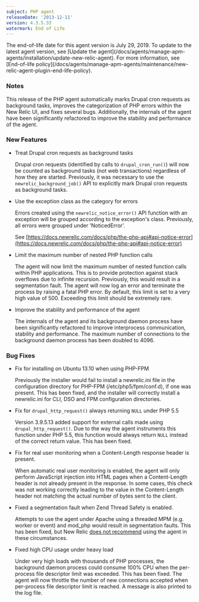```yaml
---
subject: PHP agent
releaseDate: '2013-12-11'
version: 4.3.5.33
watermark: End of Life
---
```


<Callout variant="important">
  The end-of-life date for this agent version is July 29, 2019. To update to the latest agent version, see [Update the agent](/docs/agents/manage-apm-agents/installation/update-new-relic-agent). For more information, see [End-of-life policy](/docs/agents/manage-apm-agents/maintenance/new-relic-agent-plugin-end-life-policy).
</Callout>

### Notes

This release of the PHP agent automatically marks Drupal cron requests as background tasks, improves the categorization of PHP errors within the New Relic UI, and fixes several bugs. Additionally, the internals of the agent have been significantly refactored to improve the stability and performance of the agent.

### New Features

* Treat Drupal cron requests as background tasks

  Drupal cron requests (identified by calls to `drupal_cron_run()`) will now be counted as background tasks (not web transactions) regardless of how they are started. Previously, it was necessary to use the `newrelic_background_job()` API to explicitly mark Drupal cron requests as background tasks.
* Use the exception class as the category for errors

  Errors created using the `newrelic_notice_error()` API function with an exception will be grouped according to the exception's class. Previously, all errors were grouped under 'NoticedError'.

  See [https://docs.newrelic.com/docs/php/the-php-api#api-notice-error](https://docs.newrelic.com/docs/php/the-php-api#api-notice-error)
* Limit the maximum number of nested PHP function calls

  The agent will now limit the maximum number of nested function calls within PHP applications. This is to provide protection against stack overflows due to infinite recursion. Previously, this would result in a segmentation fault. The agent will now log an error and terminate the process by raising a fatal PHP error. By default, this limit is set to a very high value of 500. Exceeding this limit should be extremely rare.
* Improve the stability and performance of the agent

  The internals of the agent and its background daemon process have been significantly refactored to improve interprocess communication, stability and performance. The maximum number of connections to the background daemon process has been doubled to 4096.

### Bug Fixes

* Fix for installing on Ubuntu 13.10 when using PHP-FPM

  Previously the installer would fail to install a newrelic.ini file in the configuration directory for PHP-FPM (/etc/php5/fpm/conf.d), if one was present. This has been fixed, and the installer will correctly install a newrelic.ini for CLI, DSO and FPM configuration directories.
* Fix for `drupal_http_request()` always returning `NULL` under PHP 5.5

  Version 3.9.5.13 added support for external calls made using `drupal_http_request()`. Due to the way the agent instruments this function under PHP 5.5, this function would always return `NULL` instead of the correct return value. This has been fixed.
* Fix for real user monitoring when a Content-Length response header is present.

  When automatic real user monitoring is enabled, the agent will only perform JavaScript injection into HTML pages when a Content-Length header is not already present in the response. In some cases, this check was not working correctly leading to the value in the Content-Length header not matching the actual number of bytes sent to the client.
* Fixed a segmentation fault when Zend Thread Safety is enabled.

  Attempts to use the agent under Apache using a threaded MPM (e.g. worker or event) and mod_php would result in segmentation faults. This has been fixed, but New Relic [does not recommend](https://docs.newrelic.com/docs/php/php-and-the-apache-worker-mpm) using the agent in these circumstances.
* Fixed high CPU usage under heavy load

  Under very high loads with thousands of PHP processes, the background daemon process could consume 100% CPU when the per-process file descriptor limit was exceeded. This has been fixed. The agent will now throttle the number of new connections accepted when per-process file descriptor limit is reached. A message is also printed to the log file.
